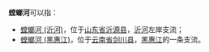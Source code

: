 '''螳螂河'''可以指：
*[[螳螂河_(沂河)|螳螂河 (沂河)]]，位于[[山东省|山东省]][[沂源县|沂源县]]，[[沂河|沂河]]左岸支流；
*[[螳螂河_(黑惠江)|螳螂河 (黑惠江)]]，位于[[云南省|云南省]][[剑川县|剑川县]]，[[黑惠江|黑惠江]]的一条支流。
{{disambig|T|Cat=三字中国地名消歧义}}